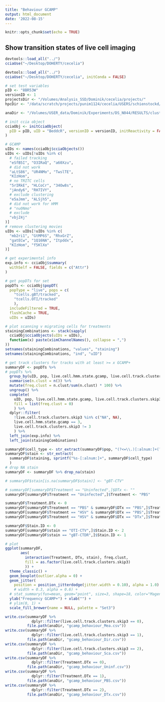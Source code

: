 ```yaml
---
title: "Behaviour GCAMP"
output: html_document
date: '2022-08-15'
---
```


```r
knitr::opts_chunk$set(echo = TRUE)
```

## Show transition states of live cell imaging

```r
devtools::load_all("../")
cciaUse("~/Desktop/DOHERTY/cecelia")
```

```r
devtools::load_all("../")
cciaUse("~/Desktop/DOHERTY/cecelia", initConda = FALSE)
```

```r
# set test variables
pID <- "8BR53W"
versionID <- 1
projectsDir <- "/Volumes/Analysis_SSD/Dominik/cecelia/projects/"
hpcDir <- "/data/scratch/projects/punim1124/cecelia/USERS/schienstockd/"
```

```r
anaDir <- "/Volumes/USER_data/Dominik/Experiments/DS_N044/RESULTS/clustering/skip3/"
```

```r
# init ccia object
cciaObj <- initCciaObject(
  pID = pID, uID = "BeddcR", versionID = versionID, initReactivity = FALSE #  GCAMP
)

# GCAMP
uIDs <- names(cciaObj$cciaObjects())
uIDs <- uIDs[!uIDs %in% c(
  # failed tracking
  "eSfB5I", "O3IRaQ", "a60Xzu",
  # did not work
  "aLtS86", "UR4NMo", "TwslTE",
  "KIzHom",
  # no TRITC cells
  "5rIRkE", "HLCoCr", "34Ow8s",
  "jAndy6", "RH7IVY",
  # exclude clustering
  "e5aJmm", "ALSjh5",
  # did not work for HMM
  # "nu0Nmo"
  # exclude
  "vbjZ4j"
)]
# remove clustering movies
uIDs <- uIDs[!uIDs %in% c(
  "mb2ri1", "GtMP6S", "RhxGrZ",
  "gatECw", "1Q16NA", "Itpddx",
  "KIzHom", "f5KlXo"
)]
```

```r
# get experimental info
exp.info <- cciaObj$summary(
  withSelf = FALSE, fields = c("Attr")
)

# get popDTs for set
popDTs <- cciaObj$popDT(
  popType = "live", pops = c(
    "tcells.gBT/tracked",
    "tcells.OTI/tracked"
    ),
  includeFiltered = TRUE,
  flushCache = TRUE,
  uIDs = uIDs)
```

```r
# plot scanning v migrating cells for treatments
stainingCombinations <- stack(sapply(
  cciaObj$cciaObjects(uIDs = uIDs),
  function(x) paste(x$imChannelNames(), collapse = ",")
))
setnames(stainingCombinations, "values", "staining")
setnames(stainingCombinations, "ind", "uID")

# get track clusters for tracks with at least >= x GCAMP+
summaryDF <- popDTs %>%
# popDTs %>%
  group_by(uID, pop, live.cell.hmm.state.gcamp, live.cell.track.clusters.skip3) %>%
  summarise(n.clust = n()) %>%
  mutate(freq.clust = n.clust/sum(n.clust) * 100) %>%
  ungroup() %>%
  complete(
    uID, pop, live.cell.hmm.state.gcamp, live.cell.track.clusters.skip3,
    fill = list(freq.clust = 0)
    ) %>%
  dplyr::filter(
    !live.cell.track.clusters.skip3 %in% c("NA", NA),
    live.cell.hmm.state.gcamp == 3,
    live.cell.track.clusters.skip3 != 3
    ) %>%
  left_join(exp.info) %>%
  left_join(stainingCombinations)

summaryDF$cell_type <- str_extract(summaryDF$pop, "(?<=\\.)[:alnum:]+(?=/)")
summaryDF$stain <- str_extract(
  summaryDF$staining, sprintf("%s-[:alnum:]+", summaryDF$cell_type)
  )
# drop NA stain
summaryDF <- summaryDF %>% drop_na(stain)

# summaryDF$stain[is.na(summaryDF$stain)] <- "gBT-CTV"

# summaryDF[summaryDF$Treatment == "Uninfected",]$DTx <- ""
summaryDF[summaryDF$Treatment == "Uninfected",]$Treatment <- "PBS"

summaryDF$Treatment.DTx <- 0
summaryDF[summaryDF$Treatment == "PBS" & summaryDF$DTx == "PBS",]$Treatment.DTx <- 0
summaryDF[summaryDF$Treatment == "HSV" & summaryDF$DTx == "PBS",]$Treatment.DTx <- 1
summaryDF[summaryDF$Treatment == "HSV" & summaryDF$DTx == "DTx",]$Treatment.DTx <- 2

summaryDF$Stain.ID <- 0
summaryDF[summaryDF$stain == "OTI-CTV",]$Stain.ID <- 2
summaryDF[summaryDF$stain == "gBT-CTDR",]$Stain.ID <- 1

# plot
ggplot(summaryDF,
       aes(
         interaction(Treatment, DTx, stain), freq.clust,
         fill = as.factor(live.cell.track.clusters.skip3)
         )) +
  theme_classic() +
  geom_boxplot(outlier.alpha = 0) +
  geom_jitter(
    position = position_jitterdodge(jitter.width = 0.10), alpha = 1.0) +
    # width = 0.3, alpha = 0.6) +
  # stat_summary(fun=mean, geom="point", size=3, shape=18, color="Magenta") +
  ylab("Frequency GCAMP+") + xlab("") +
  # ylim(0, 1) +
  scale_fill_brewer(name = NULL, palette = "Set3")

write.csv(summaryDF %>%
            dplyr::filter(live.cell.track.clusters.skip3 == 0),
          file.path(anaDir, "gcamp_behaviour_Mea.csv"))
write.csv(summaryDF %>%
            dplyr::filter(live.cell.track.clusters.skip3 == 1),
          file.path(anaDir, "gcamp_behaviour_Dir.csv"))
write.csv(summaryDF %>%
            dplyr::filter(live.cell.track.clusters.skip3 == 2),
          file.path(anaDir, "gcamp_behaviour_Sca.csv"))
write.csv(summaryDF %>%
            dplyr::filter(Treatment.DTx == 0),
          file.path(anaDir, "gcamp_behaviour_Uninf.csv"))
write.csv(summaryDF %>%
            dplyr::filter(Treatment.DTx == 1),
          file.path(anaDir, "gcamp_behaviour_PBS.csv"))
write.csv(summaryDF %>%
            dplyr::filter(Treatment.DTx == 2),
          file.path(anaDir, "gcamp_behaviour_DTx.csv"))
```
